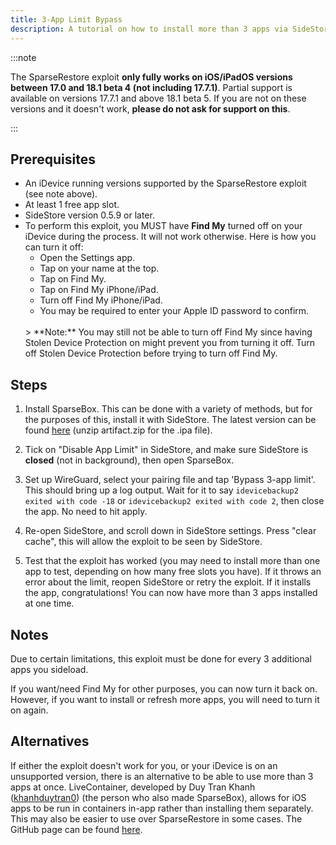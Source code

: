```yaml
---
title: 3-App Limit Bypass
description: A tutorial on how to install more than 3 apps via SideStore using the SparseRestore exploit.
---
```


:::note

The SparseRestore exploit **only fully works on iOS/iPadOS versions between 17.0 and 18.1 beta 4 (not including 17.7.1)**. Partial support is available on versions 17.7.1 and above 18.1 beta 5. If you are not on these versions and it doesn't work, **please do not ask for support on this**. 

:::

## Prerequisites
* An iDevice running versions supported by the SparseRestore exploit (see note above).
* At least 1 free app slot.
* SideStore version 0.5.9 or later.
* To perform this exploit, you MUST have **Find My** turned off on your iDevice during the process. It will not work otherwise. Here is how you can turn it off:
  - Open the Settings app.
  - Tap on your name at the top.
  - Tap on Find My.
  - Tap on Find My iPhone/iPad.
  - Turn off Find My iPhone/iPad.
  - You may be required to enter your Apple ID password to confirm.
  <br />
  > **Note:** You may still not be able to turn off Find My since having Stolen Device Protection on might prevent you from turning it off. Turn off Stolen Device Protection before trying to turn off Find My.

## Steps
1. Install SparseBox. This can be done with a variety of methods, but for the purposes of this, install it with SideStore. The latest version can be found [here](https://nightly.link/khanhduytran0/SparseBox/workflows/build/main/artifact.zip) (unzip artifact.zip for the .ipa file).

2. Tick on "Disable App Limit" in SideStore, and make sure SideStore is **closed** (not in background), then open SparseBox.

3. Set up WireGuard, select your pairing file and tap 'Bypass 3-app limit'. This should bring up a log output. Wait for it to say `idevicebackup2 exited with code -18` or `idevicebackup2 exited with code 2`, then close the app. No need to hit apply.

4. Re-open SideStore, and scroll down in SideStore settings. Press "clear cache", this will allow the exploit to be seen by SideStore.

5. Test that the exploit has worked (you may need to install more than one app to test, depending on how many free slots you have). If it throws an error about the limit, reopen SideStore or retry the exploit. If it installs the app, congratulations! You can now have more than 3 apps installed at one time.

## Notes
Due to certain limitations, this exploit must be done for every 3 additional apps you sideload.

If you want/need Find My for other purposes, you can now turn it back on. However, if you want to install or refresh more apps, you will need to turn it on again.

## Alternatives
If either the exploit doesn't work for you, or your iDevice is on an unsupported version, there is an alternative to be able to use more than 3 apps at once. LiveContainer, developed by Duy Tran Khanh ([khanhduytran0](https://github.com/khanhduytran0)) (the person who also made SparseBox), allows for iOS apps to be run in containers in-app rather than installing them separately. This may also be easier to use over SparseRestore in some cases. The GitHub page can be found [here](https://github.com/khanhduytran0/LiveContainer).
